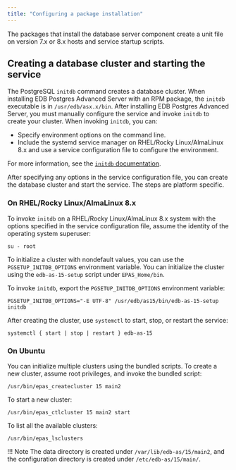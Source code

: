 ```yaml
---
title: "Configuring a package installation"
---
```


The packages that install the database server component create a unit file on version 7.x or 8.x hosts and service startup scripts.

## Creating a database cluster and starting the service

The PostgreSQL `initdb` command creates a database cluster. When installing EDB Postgres Advanced Server with an RPM package, the `initdb` executable is in `/usr/edb/asx.x/bin`. After installing EDB Postgres Advanced Server, you must manually configure the service and invoke `initdb` to create your cluster. When invoking `initdb`, you can:

-   Specify environment options on the command line.
-   Include the systemd service manager on RHEL/Rocky Linux/AlmaLinux 8.x and use a service configuration file to configure the environment.

For more information, see the [`initdb` documentation](https://www.postgresql.org/docs/current/static/app-initdb.html).

After specifying any options in the service configuration file, you can create the database cluster and start the service. The steps are platform specific.

### On RHEL/Rocky Linux/AlmaLinux 8.x

To invoke `initdb` on a RHEL/Rocky Linux/AlmaLinux 8.x system with the options specified in the service configuration file, assume the identity of the operating system superuser:

```text
su - root
```

To initialize a cluster with nondefault values, you can use the `PGSETUP_INITDB_OPTIONS` environment variable. You can initialize the cluster using the `edb-as-15-setup` script under `EPAS_Home/bin`.

To invoke `initdb`, export the `PGSETUP_INITDB_OPTIONS` environment variable:

```text
PGSETUP_INITDB_OPTIONS="-E UTF-8" /usr/edb/as15/bin/edb-as-15-setup initdb
```

After creating the cluster, use `systemctl` to start, stop, or restart the service:

```text
systemctl { start | stop | restart } edb-as-15
```

### On Ubuntu

You can initialize multiple clusters using the bundled scripts. To create a new cluster, assume root privileges, and invoke the bundled script:

```text
/usr/bin/epas_createcluster 15 main2
```

To start a new cluster:

```text
/usr/bin/epas_ctlcluster 15 main2 start  
```

To list all the available clusters:

```text
/usr/bin/epas_lsclusters
```

!!! Note
    The data directory is created under `/var/lib/edb-as/15/main2`, and the configuration directory is created under `/etc/edb-as/15/main/`.
